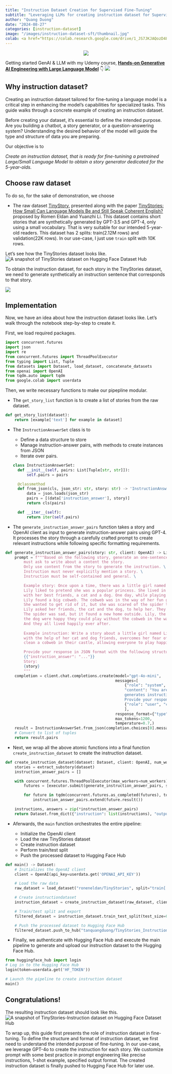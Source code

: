 ```yaml
---
title: "Instruction Dataset Creation for Supervised Fine-Tuning"
subtitle: "Leveraging LLMs for creating instruction dataset for Supervised Fine-Tuning"
author: "Quang Duong"
date: "2024-08-27"
categories: [instruction-dataset]
image: "/images/instruction-dataset-sft/thumbnail.jpg"
colab: <a href="https://colab.research.google.com/drive/1_JS7JKJAQozD48-LhYdegcuuZ2ddgXfr?usp=sharing"><img src="images/colab.png" alt="Open In Colab"></a>
---
```

<center><img src="/images/instruction-dataset-sft/thumbnail.jpg"></center>

::: {.column-margin}
Getting started GenAI & LLM with my Udemy course, [**Hands-on Generative AI Engineering with Large Language Model**](https://www.udemy.com/course/hands-on-generative-ai-engineering-with-large-language-model/?referralCode=0775DF5DDD432646AD97&couponCode=OF83024E) 👇
<a href="https://www.udemy.com/course/hands-on-generative-ai-engineering-with-large-language-model/?referralCode=0775DF5DDD432646AD97&couponCode=OF83024E"><img src="/images/genai_course/GenAI-Course-Thumbnail.png" id="llm-course"></a>
:::

## Why instruction dataset?

Creating an instruction dataset tailored for fine-tuning a language model is a critical step in enhancing the model's capabilities for specialized tasks. This guide walks through a concrete example of creating an instruction dataset.

Before creating your dataset, it’s essential to define the intended purpose. Are you building a chatbot, a story generator, or a question-answering system? Understanding the desired behavior of the model will guide the type and structure of data you are preparing.

Our objective is to

*Create an instruction dataset, that is ready for fine-tunining a pretrained Large/Small Language Model to obtain a story generator dedicated for the 5-year-olds.*

## Choose raw dataset
To do so, for the sake of demonstration, we choose 

* The raw dataset [TinyStory](https://huggingface.co/datasets/roneneldan/TinyStories), presented along with the paper [TinyStories: How Small Can Language Models Be and Still Speak Coherent English?](https://arxiv.org/abs/2305.07759) proposed by Romen Eldan and Yuanzhi Li. This dataset contains short stories that are synthetically generated by GPT-3.5 and GPT-4, only using a small vocabulary. That is very suitable for our intended 5-year-old readers. This dataset has 2 splits: train(2.12M rows) and validation(22K rows). In our use-case, I just use `train` split with 10K rows. 

Let's see how the TinyStories dataset looks like.
![A snapshot of TinyStories dataset on Hugging Face Dataset Hub](../images/instruction-dataset-sft/snapshot-TinyStories-hf.PNG)

To obtain the instruction dataset, for each story in the TinyStories dataset, we need to generate synthetically an instruction sentence that corresponds to that story.

![](../images/instruction-dataset-sft/instruction_dataset_illus.png)


## Implementation
Now, we have an idea about how the instruction dataset looks like. Let's walk through the notebook step-by-step to create it.

First, we load required packages.

```python
import concurrent.futures
import json
import re
from concurrent.futures import ThreadPoolExecutor
from typing import List, Tuple
from datasets import Dataset, load_dataset, concatenate_datasets
from openai import OpenAI
from tqdm.auto import tqdm
from google.colab import userdata
```
Then, we write necessary functions to make our pipepline modular.

* The `get_story_list` function is to create a list of stories from the raw dataset.
```python
def get_story_list(dataset):
	return [example['text'] for example in dataset]
```
* The `InstructionAnswerSet` class is to 

	+ Define a data structure to store
	+ Manage instruction-answer pairs, with methods to create instances from JSON 
	+ Iterate over pairs.
```python
class InstructionAnswerSet:
	def __init__(self, pairs: List[Tuple[str, str]]):
		self.pairs = pairs

	@classmethod
	def from_json(cls, json_str: str, story: str) -> 'InstructionAnswerSet':
		data = json.loads(json_str)
		pairs = [(data['instruction_answer'], story)]
		return cls(pairs)

	def __iter__(self):
		return iter(self.pairs)
```
* The `generate_instruction_answer_pairs` function takes a story and OpenAI client as input to generate instruction-answer pairs using GPT-4. It processes the story through a carefully crafted prompt to create relevant instructions while following specific formatting requirements.
```python
def generate_instruction_answer_pairs(story: str, client: OpenAI) -> List[Tuple[str, str]]:
	prompt = f"""Based on the following story, generate an one-sentence instruction. Instruction \
		must ask to write about a content the story.
		Only use content from the story to generate the instruction. \
		Instruction must never explicitly mention a story. \
		Instruction must be self-contained and general. \

		Example story: Once upon a time, there was a little girl named Lily. \
		Lily liked to pretend she was a popular princess. She lived in a big castle \
		with her best friends, a cat and a dog. One day, while playing in the castle, \
		Lily found a big cobweb. The cobweb was in the way of her fun game. \
		She wanted to get rid of it, but she was scared of the spider that lived there. \
		Lily asked her friends, the cat and the dog, to help her. They all worked together to clean the cobweb. \
		The spider was sad, but it found a new home outside. Lily, the cat, and \
		the dog were happy they could play without the cobweb in the way. \
		And they all lived happily ever after.
		
		Example instruction: Write a story about a little girl named Lily who, \
		with the help of her cat and dog friends, overcomes her fear of a spider to \
		clean a cobweb in their castle, allowing everyone to play happily ever after. \

		Provide your response in JSON format with the following structure:
		{{"instruction_answer": "..."}}
		Story:
		{story}
		"""
	completion = client.chat.completions.create(model="gpt-4o-mini",
                                                messages=[
													{"role": "system",
                                                    "content": "You are a helpful assistant who \
                                                    generates instruction based on the given story. \
                                                    Provide your response in JSON format.",},
													{"role": "user", "content": prompt},
                                                    ],
                                                response_format={"type": "json_object"},
                                                max_tokens=1200,
                                                temperature=0.7,)
	result = InstructionAnswerSet.from_json(completion.choices[0].message.content, story)
	# Convert to list of tuples
	return result.pairs
```
* Next, we wrap all the above atomic functions into a final function `create_instruction_dataset` to create the instruction dataset.
```python
def create_instruction_dataset(dataset: Dataset, client: OpenAI, num_workers: int = 4) -> Dataset:
	stories = extract_substory(dataset)
	instruction_answer_pairs = []

	with concurrent.futures.ThreadPoolExecutor(max_workers=num_workers) as executor:
		futures = [executor.submit(generate_instruction_answer_pairs, story, client) for story in stories]

		for future in tqdm(concurrent.futures.as_completed(futures), total=len(futures)):
			instruction_answer_pairs.extend(future.result())

	instructions, answers = zip(*instruction_answer_pairs)
	return Dataset.from_dict({"instruction": list(instructions), "output": list(answers)})
```
* Aferwards, the `main` function orchestrates the entire pipeline:

	+ Initialize the OpenAI client
	+ Load the raw TinyStories dataset
	+ Create instruction dataset
	+ Perform train/test split
	+ Push the processed dataset to Hugging Face Hub

```python
def main() -> Dataset:
	# Initializes the OpenAI client
	client = OpenAI(api_key=userdata.get('OPENAI_API_KEY'))

	# Load the raw data
	raw_dataset = load_dataset("roneneldan/TinyStories", split="train[:10000]")

	# Create instructiondataset
	instruction_dataset = create_instruction_dataset(raw_dataset, client)

	# Train/test split and export
	filtered_dataset = instruction_dataset.train_test_split(test_size=0.1)

	# Push the processed dataset to Hugging Face Hub
	filtered_dataset.push_to_hub("tanquangduong/TinyStories_Instruction")
```
* Finally, we authenticate with Hugging Face Hub and execute the main pipeline to generate and upload our instruction dataset to the Hugging Face Hub.

```python
from huggingface_hub import login
# Log in to the Hugging Face Hub
login(token=userdata.get('HF_TOKEN'))

# Launch the pipeline to create instruction dataset
main()
```
## Congratulations! 

The resulting instruction dataset should look like this.
![A snapshot of TinyStories-Instruction dataset on Hugging Face Dataset Hub](../images/instruction-dataset-sft/snapshot-TinyStories-Instruction-hf.PNG)

To wrap up, this guide first presents the role of instruction dataset in fine-tuning. To define the structure and format of instruction dataset, we first need to understand the intended purpose of fine-tuning. In our use-case, we leverage GPT-4o to create the instruction for each story. We customize prompt with some best practice in prompt engineering like precise instructions, 1-shot example, specified output format. The created instruction dataset is finally pushed to Hugging Face Hub for later use.
